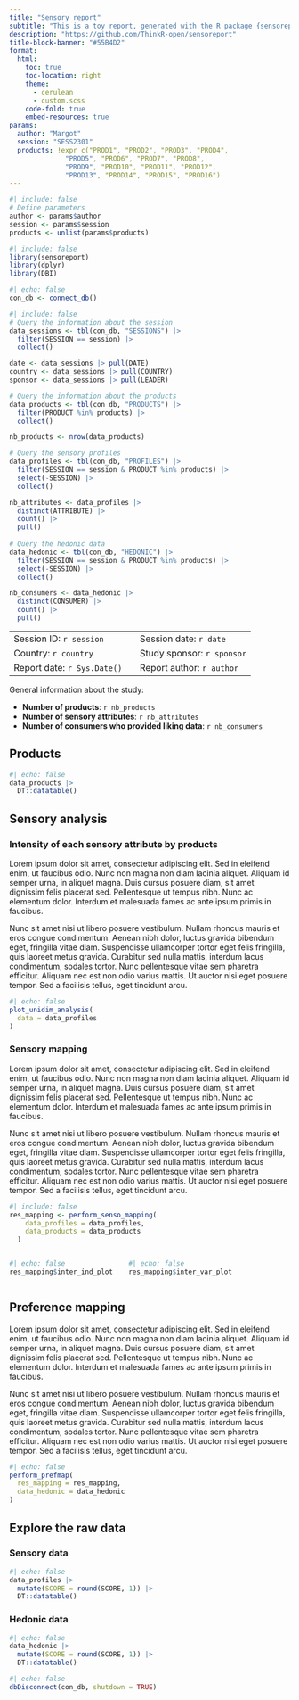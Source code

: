 ```yaml
---
title: "Sensory report"
subtitle: "This is a toy report, generated with the R package {sensoreport}"
description: "https://github.com/ThinkR-open/sensoreport"
title-block-banner: "#55B4D2"
format:
  html:
    toc: true
    toc-location: right
    theme: 
      - cerulean
      - custom.scss
    code-fold: true
    embed-resources: true
params:
  author: "Margot"
  session: "SESS2301"
  products: !expr c("PROD1", "PROD2", "PROD3", "PROD4", 
              "PROD5", "PROD6", "PROD7", "PROD8", 
              "PROD9", "PROD10", "PROD11", "PROD12", 
              "PROD13", "PROD14", "PROD15", "PROD16")
---
```


```r
#| include: false
# Define parameters
author <- params$author
session <- params$session
products <- unlist(params$products)
```

```r
#| include: false
library(sensoreport)
library(dplyr)
library(DBI)
```

```r
#| echo: false
con_db <- connect_db()
```

```r
#| include: false
# Query the information about the session
data_sessions <- tbl(con_db, "SESSIONS") |>
  filter(SESSION == session) |>
  collect()

date <- data_sessions |> pull(DATE)
country <- data_sessions |> pull(COUNTRY)
sponsor <- data_sessions |> pull(LEADER)

# Query the information about the products
data_products <- tbl(con_db, "PRODUCTS") |>
  filter(PRODUCT %in% products) |>
  collect()

nb_products <- nrow(data_products)

# Query the sensory profiles
data_profiles <- tbl(con_db, "PROFILES") |> 
  filter(SESSION == session & PRODUCT %in% products) |> 
  select(-SESSION) |> 
  collect()

nb_attributes <- data_profiles |> 
  distinct(ATTRIBUTE) |> 
  count() |> 
  pull()
  
# Query the hedonic data
data_hedonic <- tbl(con_db, "HEDONIC") |> 
  filter(SESSION == session & PRODUCT %in% products) |> 
  select(-SESSION) |> 
  collect()

nb_consumers <- data_hedonic |> 
  distinct(CONSUMER) |> 
  count() |> 
  pull()
```

|                             |     |                            |
|:----------------------------|-----|:---------------------------|
| Session ID: `r session`     |     | Session date: `r date`     |
| Country: `r country`        |     | Study sponsor: `r sponsor` |
| Report date: `r Sys.Date()` |     | Report author: `r author`  |

General information about the study:

-   **Number of products**: `r nb_products`
-   **Number of sensory attributes**: `r nb_attributes`
-   **Number of consumers who provided liking data**: `r nb_consumers`

## Products

```r
#| echo: false
data_products |>
  DT::datatable()
```

## Sensory analysis

### Intensity of each sensory attribute by products

Lorem ipsum dolor sit amet, consectetur adipiscing elit. Sed in eleifend enim, ut faucibus odio. Nunc non magna non diam lacinia aliquet. Aliquam id semper urna, in aliquet magna. Duis cursus posuere diam, sit amet dignissim felis placerat sed. Pellentesque ut tempus nibh. Nunc ac elementum dolor. Interdum et malesuada fames ac ante ipsum primis in faucibus.

Nunc sit amet nisi ut libero posuere vestibulum. Nullam rhoncus mauris et eros congue condimentum. Aenean nibh dolor, luctus gravida bibendum eget, fringilla vitae diam. Suspendisse ullamcorper tortor eget felis fringilla, quis laoreet metus gravida. Curabitur sed nulla mattis, interdum lacus condimentum, sodales tortor. Nunc pellentesque vitae sem pharetra efficitur. Aliquam nec est non odio varius mattis. Ut auctor nisi eget posuere tempor. Sed a facilisis tellus, eget tincidunt arcu.

```r
#| echo: false
plot_unidim_analysis(
  data = data_profiles
)
```

### Sensory mapping

Lorem ipsum dolor sit amet, consectetur adipiscing elit. Sed in eleifend enim, ut faucibus odio. Nunc non magna non diam lacinia aliquet. Aliquam id semper urna, in aliquet magna. Duis cursus posuere diam, sit amet dignissim felis placerat sed. Pellentesque ut tempus nibh. Nunc ac elementum dolor. Interdum et malesuada fames ac ante ipsum primis in faucibus.

Nunc sit amet nisi ut libero posuere vestibulum. Nullam rhoncus mauris et eros congue condimentum. Aenean nibh dolor, luctus gravida bibendum eget, fringilla vitae diam. Suspendisse ullamcorper tortor eget felis fringilla, quis laoreet metus gravida. Curabitur sed nulla mattis, interdum lacus condimentum, sodales tortor. Nunc pellentesque vitae sem pharetra efficitur. Aliquam nec est non odio varius mattis. Ut auctor nisi eget posuere tempor. Sed a facilisis tellus, eget tincidunt arcu.

```r
#| include: false
res_mapping <- perform_senso_mapping(
    data_profiles = data_profiles,
    data_products = data_products
  )
```

::: columns
::: {.column width="40%"}
```r
#| echo: false
res_mapping$inter_ind_plot
```
:::

::: {.column width="60%"}
```r
#| echo: false
res_mapping$inter_var_plot
```
:::
:::

## Preference mapping

Lorem ipsum dolor sit amet, consectetur adipiscing elit. Sed in eleifend enim, ut faucibus odio. Nunc non magna non diam lacinia aliquet. Aliquam id semper urna, in aliquet magna. Duis cursus posuere diam, sit amet dignissim felis placerat sed. Pellentesque ut tempus nibh. Nunc ac elementum dolor. Interdum et malesuada fames ac ante ipsum primis in faucibus.

Nunc sit amet nisi ut libero posuere vestibulum. Nullam rhoncus mauris et eros congue condimentum. Aenean nibh dolor, luctus gravida bibendum eget, fringilla vitae diam. Suspendisse ullamcorper tortor eget felis fringilla, quis laoreet metus gravida. Curabitur sed nulla mattis, interdum lacus condimentum, sodales tortor. Nunc pellentesque vitae sem pharetra efficitur. Aliquam nec est non odio varius mattis. Ut auctor nisi eget posuere tempor. Sed a facilisis tellus, eget tincidunt arcu.

```r
#| echo: false
perform_prefmap(
  res_mapping = res_mapping,
  data_hedonic = data_hedonic
)
```

## Explore the raw data

### Sensory data

```r
#| echo: false
data_profiles |>
  mutate(SCORE = round(SCORE, 1)) |>
  DT::datatable()
```

### Hedonic data

```r
#| echo: false
data_hedonic |>
  mutate(SCORE = round(SCORE, 1)) |>
  DT::datatable()
```

```r
#| echo: false
dbDisconnect(con_db, shutdown = TRUE)
```
